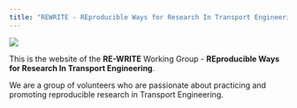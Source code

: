```yaml
---
title: "REWRITE - REproducible Ways for Research In Transport Engineering"
---
```


![](images/logo.png){fig-align="center"}

This is the website of the **RE-WRITE** Working Group - **REproducible Ways for Research In Transport Engineering**.

We are a group of volunteers who are passionate about practicing and promoting reproducible research in Transport Engineering.
